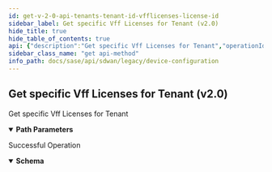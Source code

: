 ```yaml
---
id: get-v-2-0-api-tenants-tenant-id-vfflicenses-license-id
sidebar_label: Get specific Vff Licenses for Tenant (v2.0)
hide_title: true
hide_table_of_contents: true
api: {"description":"Get specific Vff Licenses for Tenant","operationId":"get-v2.0-api-tenants-tenant_id-vfflicenses-license_id","parameters":[{"description":"Tenant Id","in":"path","name":"tenant_id","required":true,"schema":{"description":"Tenant Id","type":"string"}},{"description":"License Id","in":"path","name":"license_id","required":true,"schema":{"description":"License Id","type":"string"}}],"responses":{"200":{"content":{"application/json":{"schema":{"properties":{"allowed_ions":{"description":"Allowed Ions: Min(message = INVALID_ION_COUNT, value = 0L) ","format":"int32","type":"integer"},"id":{"description":"Id","type":"string"},"model":{"description":"Model: Readonly(message = Readonly attribute., valid = true) NotEmpty(message = INVALID_LICENSE_MODEL) ","type":"string"}},"required":["model"]}}},"description":"Successful Operation"}},"tags":["Device Configuration"],"method":"get","path":"/v2.0/api/tenants/{tenant_id}/vfflicenses/{license_id}","info":{"contact":{},"description":"List of APIs used to manage your device software to upgrade, retrieve available software images, and upgrade status information.","title":"Device Configuration","version":"Latest"},"postman":{"name":"Get specific Vff Licenses for Tenant (v2.0)","description":{"content":"Get specific Vff Licenses for Tenant","type":"text/plain"},"url":{"path":["v2.0","api","tenants",":tenant_id","vfflicenses",":license_id"],"host":["{{baseUrl}}"],"query":[],"variable":[{"disabled":false,"description":{"content":"(Required) Tenant Id","type":"text/plain"},"type":"any","value":"","key":"tenant_id"},{"disabled":false,"description":{"content":"(Required) License Id","type":"text/plain"},"type":"any","value":"","key":"license_id"}]},"header":[{"key":"Accept","value":"application/json"}],"method":"GET"}}
sidebar_class_name: "get api-method"
info_path: docs/sase/api/sdwan/legacy/device-configuration
---
```



## Get specific Vff Licenses for Tenant (v2.0)



Get specific Vff Licenses for Tenant

<details style={{"marginBottom":"1rem"}} data-collapsed={false} open={true}><summary style={{}}><strong>Path Parameters</strong></summary><div><ul><ParamsItem className={"paramsItem"} param={{"description":"Tenant Id","in":"path","name":"tenant_id","required":true,"schema":{"description":"Tenant Id","type":"string"}}}></ParamsItem><ParamsItem className={"paramsItem"} param={{"description":"License Id","in":"path","name":"license_id","required":true,"schema":{"description":"License Id","type":"string"}}}></ParamsItem></ul></div></details><div><ApiTabs><TabItem label={"200"} value={"200"}><div>

Successful Operation

</div><div><details style={{}} data-collapsed={false} open={true}><summary style={{"textAlign":"left"}}><strong>Schema</strong></summary><div style={{"textAlign":"left","marginLeft":"1rem"}}></div><ul style={{"marginLeft":"1rem"}}><SchemaItem collapsible={false} name={"allowed_ions"} required={false} schemaDescription={"Allowed Ions: Min(message = INVALID_ION_COUNT, value = 0L) "} schemaName={"int32"} qualifierMessage={undefined}></SchemaItem><SchemaItem collapsible={false} name={"id"} required={false} schemaDescription={"Id"} schemaName={"string"} qualifierMessage={undefined}></SchemaItem><SchemaItem collapsible={false} name={"model"} required={true} schemaDescription={"Model: Readonly(message = Readonly attribute., valid = true) NotEmpty(message = INVALID_LICENSE_MODEL) "} schemaName={"string"} qualifierMessage={undefined}></SchemaItem></ul></details></div></TabItem></ApiTabs></div>
      